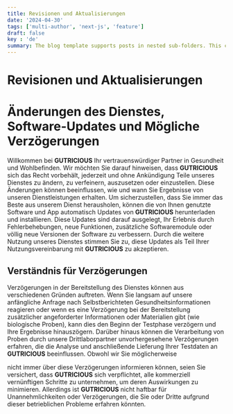 ```yaml
---
title: Revisionen und Aktualisierungen
date: '2024-04-30'
tags: ['multi-author', 'next-js', 'feature']
draft: false
key : 'de'
summary: The blog template supports posts in nested sub-folders. This can be used to group posts of similar content e.g. a multi-part course.
---
```


# Revisionen und Aktualisierungen

# Änderungen des Dienstes, Software-Updates und Mögliche Verzögerungen

Willkommen bei **GUTRICIOUS** Ihr vertrauenswürdiger Partner in Gesundheit und Wohlbefinden. Wir möchten Sie darauf hinweisen, dass **GUTRICIOUS** sich das Recht vorbehält, jederzeit und ohne Ankündigung Teile unseres Dienstes zu ändern, zu verfeinern, auszusetzen oder einzustellen. Diese Änderungen können beeinflussen, wie und wann Sie Ergebnisse von unseren Dienstleistungen erhalten. Um sicherzustellen, dass Sie immer das Beste aus unserem Dienst herausholen, können die von Ihnen genutzte Software und App automatisch Updates von **GUTRICIOUS** herunterladen und installieren. Diese Updates sind darauf ausgelegt, Ihr Erlebnis durch Fehlerbehebungen, neue Funktionen, zusätzliche Softwaremodule oder völlig neue Versionen der Software zu verbessern. Durch die weitere Nutzung unseres Dienstes stimmen Sie zu, diese Updates als Teil Ihrer Nutzungsvereinbarung mit **GUTRICIOUS** zu akzeptieren.

## Verständnis für Verzögerungen

Verzögerungen in der Bereitstellung des Dienstes können aus verschiedenen Gründen auftreten. Wenn Sie langsam auf unsere anfängliche Anfrage nach Selbstberichteten Gesundheitsinformationen reagieren oder wenn es eine Verzögerung bei der Bereitstellung zusätzlicher angeforderter Informationen oder Materialien gibt (wie biologische Proben), kann dies den Beginn der Testphase verzögern und Ihre Ergebnisse hinauszögern. Darüber hinaus können die Verarbeitung von Proben durch unsere Drittlaborpartner unvorhergesehene Verzögerungen erfahren, die die Analyse und anschließende Lieferung Ihrer Testdaten an **GUTRICIOUS** beeinflussen. Obwohl wir Sie möglicherweise

 nicht immer über diese Verzögerungen informieren können, seien Sie versichert, dass **GUTRICIOUS** sich verpflichtet, alle kommerziell vernünftigen Schritte zu unternehmen, um deren Auswirkungen zu minimieren. Allerdings ist **GUTRICIOUS** nicht haftbar für Unannehmlichkeiten oder Verzögerungen, die Sie oder Dritte aufgrund dieser betrieblichen Probleme erfahren könnten.
